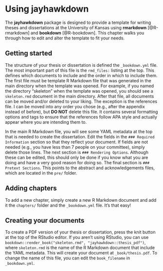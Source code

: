 # Using jayhawkdown

The **jayhawkdown** package is designed to provide a template for writing theses and dissertations at the University of Kansas using **rmarkdown** [@R-rmarkdown] and **bookdown** [@R-bookdown]. This chapter walks you through how to edit and alter the template to fit your needs.

## Getting started

The structure of your thesis or dissertation is defined the `_bookdown.yml` file. The most important part of this file is the `rmd_files:` listing at the top. This defines which documents to include and the order in which to include them. The first file must be template R Markdown file that was generated in the main directory when the template was opened. For example, if you named the directory "skeleton" when the template was opened, you should see a `skeleton.rmd` document in the main directory. After that file, all documents can be moved and/or deleted to your liking. The exception is the references file. I can be moved into any order you chose (e.g., after the appendix instead of before), but **DO NOT** delete this file. It contains several formatting options and tags to ensure that the references follow APA style and actually appear where you are intending them to.

In the main R Markdown file, you will see some YAML metadata at the top that is needed to create the dissertation. Edit the fields in the `### Required Information` section so that they reflect your document. If fields are not needed (e.g., you have less than 7 people on your committee), simply delete those lines. The next section is `### Rendering Options`. Although these can be edited, this should only be done if you know what you are doing and have a very good reason for doing so. The final section is `### Pretext Sections`. This points to the abstract and acknowledgements files, which are located in the `pre/` folder.

## Adding chapters

To add a new chapter, simply create a new R Markdown document and add it the `chapters/` folder and the `_bookdown.yml` file. It's that easy!

## Creating your documents

To create a PDF version of your thesis or dissertation, press the knit button at the top of the RStudio editor. If you aren't using RStudio, you can use `bookdown::render_book("skeleton.rmd", "jayhawkdown::thesis_pdf")`, where `skeleton.rmd` is the name of the R Markdown document that include the YAML metadata. This will create your document at `_book/thesis.pdf`. To change the name of this file, you can edit the `book_filename` in `_bookdown.yml`.
